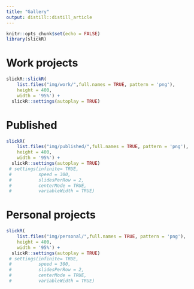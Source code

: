 ```yaml
---
title: "Gallery"
output: distill::distill_article
---
```


```r
knitr::opts_chunk$set(echo = FALSE)
library(slickR)
```

# Work projects

<!-- ```{r} -->
<!-- #paths <- list.files("img/", full = TRUE) -->
<!-- pixture("_gallery/img/sankey2.jpg") -->

<!-- ``` -->

```r
slickR::slickR(
    list.files("img/work/",full.names = TRUE, pattern = 'png'),
    height = 400,
    width = '95%') +
  slickR::settings(autoplay = TRUE)
```

# Published

```r

slickR(
    list.files("img/published/",full.names = TRUE, pattern = 'png'),
    height = 400,
    width = '95%') +
  slickR::settings(autoplay = TRUE)
 # settings(infinite= TRUE,
 #          speed = 300,
 #          slidesPerRow = 2,
 #          centerMode = TRUE,
 #          variableWidth = TRUE) 
```


# Personal projects
```r
slickR(
    list.files("img/personal/",full.names = TRUE, pattern = 'png'),
    height = 400,
    width = '95%') +
  slickR::settings(autoplay = TRUE)
 # settings(infinite= TRUE,
 #          speed = 300,
 #          slidesPerRow = 2,
 #          centerMode = TRUE,
 #          variableWidth = TRUE) 
```

<!-- Gallery -->

<!-- </h2> -->

<!-- ::: {.sm:grid .sm:grid-cols-2 .xl:grid-cols-5 .sm:gap-16} -->

<!-- <div> -->

<!-- <a href="Topic_modeling.html"> -->
<!-- <img src="img/work/sankey2_.svg" alt="Cover for ESPI"/> -->
<!-- </a> -->

<!-- </div> -->

<!-- <div> -->

<!-- <a href="Topic_modeling.html"> -->
<!-- <img src="img/work/sankey2_.svg" alt="Cover for ESPI"/> -->
<!-- </a> -->

<!-- </div> -->

<!-- <div> -->

<!-- <a href="Topic_modeling.html"> -->
<!-- <img src="img/work/sankey2_.svg" alt="Cover for ESPI"/> -->
<!-- </a> -->

<!-- </div> -->

<!-- <div> -->

<!-- <a href="Topic_modeling.html"> -->
<!-- <img src="img/work/sankey2_.svg" alt="Cover for ESPI"/> -->
<!-- </a> -->

<!-- </div> -->

<!-- <div> -->

<!-- <a href="Topic_modeling.html"> -->
<!-- <img src="img/work/sankey2_.svg" alt="Cover for ESPI"/> -->
<!-- </a> -->

<!-- </div> -->

<!-- <div> -->

<!-- <a href="Topic_modeling.html"> -->
<!-- <img src="img/work/sankey2_.svg" alt="Cover for ESPI"/> -->
<!-- </a> -->

<!-- </div> -->
<!-- ::: -->

<!-- <div> -->

<!-- <a href="Topic_modeling.html"> -->
<!-- <img src="img/published/chord_diagram_topic_final.svg" alt="Chord diagram for editorial"/> -->
<!-- </a> -->

<!-- </div> -->

<!-- <div> -->

<!-- <a href="Solar_consuption.html"> -->
<!-- <img src="img/personal/solar.svg" alt="Solar analysis"/> -->
<!-- </a> -->

<!-- </div> -->


<!-- <div> -->

<!-- <a href="World_fertility.html"> -->
<!-- <img src="img/personal/fertility.svg" alt="Fertility analysis"/> -->
<!-- </a> -->

<!-- </div> -->
<!-- <head> -->

<!-- <link type="text/css" rel="stylesheet" href="https://cdnjs.cloudflare.com/ajax/libs/lightgallery/1.6.0/css/lightgallery.min.css" /> -->
<!-- <script src="https://cdnjs.cloudflare.com/ajax/libs/lightgallery-js/1.4.1-beta.0/js/lightgallery.min.js"></script> -->

<!-- <!-- lightgallery plugins -->
<!-- <script src="https://cdnjs.cloudflare.com/ajax/libs/lg-fullscreen/1.2.1/lg-fullscreen.min.js"></script> -->
<!-- <script src="https://cdnjs.cloudflare.com/ajax/libs/lg-thumbnail/1.2.1/lg-thumbnail.min.js"></script> -->

<!-- </head> -->

<!-- ```{css} -->

<!-- .column { -->
<!--   float: left; -->
<!--   width: 45%; -->
<!--   margin-left: 1rem; -->
<!-- } -->
<!-- /* Clear floats after the columns */ -->
<!-- .row:after { -->
<!--   content: ""; -->
<!--   display: table; -->
<!--   clear: both; -->
<!-- } -->
<!-- #lightgallery > a > img:hover { -->
<!--    transform: scale(1.15, 1.15); -->
<!--    transition: 0.4s ease-in-out; -->
<!--    cursor: pointer; -->
<!-- } -->

<!-- /* For some reason, icons are not loaded so I choose them myself */ -->
<!-- .lg-actions .lg-next { -->
<!--   content:"\1433" -->
<!-- } -->
<!-- .lg-actions .lg-prev { -->
<!--   content:"\1438" -->
<!-- } -->
<!-- .lg-toolbar .lg-download { -->
<!--  content:"\2913" -->
<!-- } -->
<!-- .lg-toolbar .lg-close { -->
<!--  content:"\00D7" -->
<!-- } -->
<!-- .lg-toolbar .lg-icon { -->
<!-- 	background-color: #000; -->
<!-- 	border-color: #000; -->
<!-- 	border-style: solid; -->
<!-- } -->

<!-- ``` -->

<!-- ```{r include = FALSE} -->
<!-- # Load the functions we have created -->
<!-- source(here::here("resize.R")) -->
<!-- ``` -->

<!-- ```{r} -->
<!-- # Create layout -->
<!-- withTags( -->
<!--   div( -->
<!--     class = "row", -->
<!--     id = "lightgallery", -->
<!--     tagList( -->
<!--       make_gallery() -->
<!--     ) -->
<!--   ) -->
<!-- ) -->

<!-- ``` -->

<!-- <script type="text/javascript"> -->
<!--     lightGallery(document.getElementById('lightgallery'), { -->
<!--       hideBarsDelay: 1500 -->
<!--     });  -->
<!-- </script> -->



